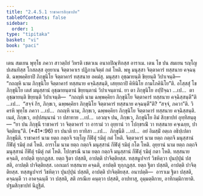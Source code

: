 ```yaml
---
title: "2.4.5.1 ราชาคารสิกฺขาปท"
tableOfContents: false
sidebar:
  order: 1
type: "tipitaka"
basket: "vi"
book: "paci"
---
```



<DynamicBreadcrumb />

<Division number="977" book="paci">

<Paragraph number="2990" book="paci">
เตน สมเยน พุทฺโธ ภควา สาวตฺถิยํ วิหรติ เชตวเน อนาถปิณฺฑิกสฺส อาราเม. เตน โข ปน สมเยน รญฺโญ ปเสนทิสฺส โกสลสฺส อุยฺยาเน จิตฺตาคาเร ปฏิภานจิตฺตํ กตํ โหติ. พหู มนุสฺสา จิตฺตาคารํ ทสฺสนาย คจฺฉนฺติ. ฉพฺพคฺคิยาปิ ภิกฺขุนิโย จิตฺตาคารํ ทสฺสนาย อคมํสุ. มนุสฺสา อุชฺฌายนฺติ ขิยฺยนฺติ วิปาเจนฺติ—  “กถญฺหิ นาม ภิกฺขุนิโย จิตฺตาคารํ ทสฺสนาย คจฺฉิสฺสนฺติ, เสยฺยถาปิ คิหินิโย กามโภคินิโย”ติ.
</Paragraph>

<Paragraph number="2991" book="paci">
อโสฺสสุํ โข ภิกฺขุนิโย เตสํ มนุสฺสานํ อุชฺฌายนฺตานํ ขิยฺยนฺตานํ วิปาเจนฺตานํ. ยา ตา ภิกฺขุนิโย อปฺปิจฺฉา …เป…  ตา อุชฺฌายนฺติ ขิยฺยนฺติ วิปาเจนฺติ—  “กถญฺหิ นาม ฉพฺพคฺคิยา ภิกฺขุนิโย จิตฺตาคารํ ทสฺสนาย คจฺฉิสฺสนฺตี”ติ …เป…  “สจฺจํ กิร, ภิกฺขเว, ฉพฺพคฺคิยา ภิกฺขุนิโย จิตฺตาคารํ ทสฺสนาย คจฺฉนฺตี”ติ? “สจฺจํ, ภควา”ติ. วิครหิ พุทฺโธ ภควา …เป…  กถญฺหิ นาม, ภิกฺขเว, ฉพฺพคฺคิยา ภิกฺขุนิโย จิตฺตาคารํ ทสฺสนาย คจฺฉิสฺสนฺติ. เนตํ, ภิกฺขเว, อปฺปสนฺนานํ วา ปสาทาย …เป…  เอวญฺจ ปน, ภิกฺขเว, ภิกฺขุนิโย อิมํ สิกฺขาปทํ อุทฺทิสนฺตุ—
</Paragraph>

</Division>
<Division number="978" book="paci">

<Paragraph number="2992" book="paci">
<Emphasis>“ยา ปน ภิกฺขุนี ราชาคารํ วา จิตฺตาคารํ วา อารามํ วา อุยฺยานํ วา โปกฺขรณิํ วา ทสฺสนาย คจฺเฉยฺย, ปาจิตฺติยนฺ”</Emphasis>ติ. (*41*:<Emphasis>96</Emphasis>)
</Paragraph>

</Division>
<Division number="979" book="paci">

<Paragraph number="2993" book="paci">
<Emphasis>ยา ปนา</Emphasis>ติ ยา ยาทิสา …เป…  <Emphasis>ภิกฺขุนี</Emphasis>ติ …เป…  อยํ อิมสฺมิํ อตฺเถ อธิปฺเปตา ภิกฺขุนีติ.
</Paragraph>

<Paragraph number="2994" book="paci">
<Emphasis>ราชาคารํ</Emphasis> นาม ยตฺถ กตฺถจิ รญฺโญ กีฬิตุํ รมิตุํ กตํ โหติ.
</Paragraph>

<Paragraph number="2995" book="paci">
<Emphasis>จิตฺตาคารํ</Emphasis> นาม ยตฺถ กตฺถจิ มนุสฺสานํ กีฬิตุํ รมิตุํ กตํ โหติ.
</Paragraph>

<Paragraph number="2996" book="paci">
<Emphasis>อาราโม</Emphasis> นาม ยตฺถ กตฺถจิ มนุสฺสานํ กีฬิตุํ รมิตุํ กโต โหติ.
</Paragraph>

<Paragraph number="2997" book="paci">
<Emphasis>อุยฺยานํ</Emphasis> นาม ยตฺถ กตฺถจิ มนุสฺสานํ กีฬิตุํ รมิตุํ กตํ โหติ.
</Paragraph>

<Paragraph number="2998" book="paci">
<Emphasis>โปกฺขรณี</Emphasis> นาม ยตฺถ กตฺถจิ มนุสฺสานํ กีฬิตุํ รมิตุํ กตา โหติ.
</Paragraph>

</Division>
<Division number="980" book="paci">

<Paragraph number="2999" book="paci">
ทสฺสนาย คจฺฉติ, อาปตฺติ ทุกฺกฏสฺส. ยตฺถ ฐิตา ปสฺสติ, อาปตฺติ ปาจิตฺติยสฺส. ทสฺสนูปจารํ วิชหิตฺวา ปุนปฺปุนํ ปสฺสติ, อาปตฺติ ปาจิตฺติยสฺส. เอกเมกํ ทสฺสนาย คจฺฉติ, อาปตฺติ ทุกฺกฏสฺส. ยตฺถ ฐิตา ปสฺสติ, อาปตฺติ ปาจิตฺติยสฺส. ทสฺสนูปจารํ วิชหิตฺวา ปุนปฺปุนํ ปสฺสติ, อาปตฺติ ปาจิตฺติยสฺส.
</Paragraph>

</Division>
<Division number="981" book="paci">

<Paragraph number="3000" book="paci">
อนาปตฺติ—  อาราเม ฐิตา ปสฺสติ, คจฺฉนฺตี วา อาคจฺฉนฺตี วา ปสฺสติ, สติ กรณีเย คนฺตฺวา ปสฺสติ, อาปทาสุ, อุมฺมตฺติกาย, อาทิกมฺมิกายาติ.

</Paragraph>
</Division>

<Paragraph number="3001" type="center" book="paci">
ปฐมสิกฺขาปทํ นิฏฺฐิตํ.
</Paragraph>